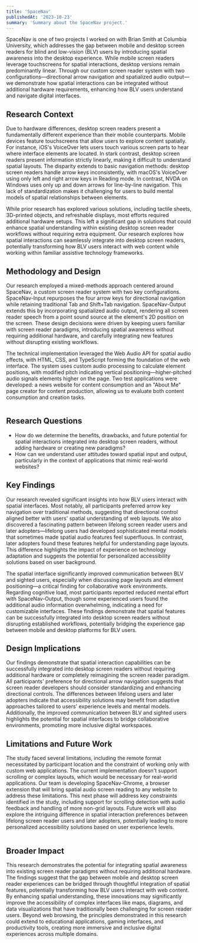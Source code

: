 ```yaml
---
title: 'SpaceNav'
publishedAt: '2023-10-23'
summary: 'Summary about the SpaceNav project.'
---
```


SpaceNav is one of two projects I worked on with Brian Smith at Columbia University, which addresses the gap between mobile and desktop screen readers for blind and low-vision (BLV) users by introducing spatial awareness into the desktop experience. While mobile screen readers leverage touchscreens for spatial interactions, desktop versions remain predominantly linear. Through our custom screen reader system with two configurations—directional arrow navigation and spatialized audio output—we demonstrate how spatial interactions can be integrated without additional hardware requirements, enhancing how BLV users understand and navigate digital interfaces.

## Research Context
Due to hardware differences, desktop screen readers present a fundamentally different experience than their mobile counterparts. Mobile devices feature touchscreens that allow users to explore content spatially. For instance, iOS's VoiceOver lets users touch various screen parts to hear where interface elements are located. In stark contrast, desktop screen readers present information strictly linearly, making it difficult to understand spatial layouts. The disparity extends to basic navigation methods: desktop screen readers handle arrow keys inconsistently, with macOS's VoiceOver using only left and right arrow keys in Reading mode. In contrast, NVDA on Windows uses only up and down arrows for line-by-line navigation. This lack of standardization makes it challenging for users to build mental models of spatial relationships between elements.

While prior research has explored various solutions, including tactile sheets, 3D-printed objects, and refreshable displays, most efforts required additional hardware setups. This left a significant gap in solutions that could enhance spatial understanding within existing desktop screen reader workflows without requiring extra equipment. Our research explores how spatial interactions can seamlessly integrate into desktop screen readers, potentially transforming how BLV users interact with web content while working within familiar assistive technology frameworks.

## Methodology and Design
Our research employed a mixed-methods approach centered around SpaceNav, a custom screen reader system with two key configurations. SpaceNav-Input repurposes the four arrow keys for directional navigation while retaining traditional Tab and Shift+Tab navigation. SpaceNav-Output extends this by incorporating spatialized audio output, rendering all screen reader speech from a point sound source at the element's 2D position on the screen. These design decisions were driven by keeping users familiar with screen reader paradigms, introducing spatial awareness without requiring additional hardware, and carefully integrating new features without disrupting existing workflows.

The technical implementation leveraged the Web Audio API for spatial audio effects, with HTML, CSS, and TypeScript forming the foundation of the web interface. The system uses custom audio processing to calculate element positions, with modified pitch indicating vertical positioning—higher-pitched audio signals elements higher on the page. Two test applications were developed: a news website for content consumption and an "About Me" page creator for content production, allowing us to evaluate both content consumption and creation tasks.

<Image 
src="/spacenav/about_me_pages.png"
alt=""
width={800}
height={600}
caption="Two 'About Me' pages that a user study participant built using SpaceNav-Input (the left image) and SpaceNav-Output (the right image)."
/>

## Research Questions
- How do we determine the benefits, drawbacks, and future potential for spatial interactions integrated into desktop screen readers, without adding hardware or creating new paradigms?
- How can we understand user attitudes toward spatial input and output, particularly in the context of applications that mimic real-world websites?

## Key Findings
Our research revealed significant insights into how BLV users interact with spatial interfaces. Most notably, all participants preferred arrow key navigation over traditional methods, suggesting that directional control aligned better with users' spatial understanding of web layouts. We also discovered a fascinating pattern between lifelong screen reader users and later adopters—lifelong users had developed sophisticated mental models that sometimes made spatial audio features feel superfluous. In contrast, later adopters found these features helpful for understanding page layouts. This difference highlights the impact of experience on technology adaptation and suggests the potential for personalized accessibility solutions based on user background.

The spatial interface significantly improved communication between BLV and sighted users, especially when discussing page layouts and element positioning—a critical finding for collaborative work environments. Regarding cognitive load, most participants reported reduced mental effort with SpaceNav-Output, though some experienced users found the additional audio information overwhelming, indicating a need for customizable interfaces. These findings demonstrate that spatial features can be successfully integrated into desktop screen readers without disrupting established workflows, potentially bridging the experience gap between mobile and desktop platforms for BLV users.

<Gif src="/spacenav/spatial_interactions_example.gif" alt="" caption="A visual representation of how spatial interactions are implemented on the first version of our news site, with the user navigating and highlighting HTML elements on the page." />

## Design Implications
Our findings demonstrate that spatial interaction capabilities can be successfully integrated into desktop screen readers without requiring additional hardware or completely reimagining the screen reader paradigm. All participants' preference for directional arrow navigation suggests that screen reader developers should consider standardizing and enhancing directional controls. The differences between lifelong users and later adopters indicate that accessibility solutions may benefit from adaptive approaches tailored to users' experience levels and mental models. Additionally, the improved communication between BLV and sighted users highlights the potential for spatial interfaces to bridge collaborative environments, promoting more inclusive digital workspaces.

## Limitations and Future Work
The study faced several limitations, including the remote format necessitated by participant location and the constraint of working only with custom web applications. The current implementation doesn't support scrolling or complex layouts, which would be necessary for real-world applications. Our team is developing SpaceNav-Chrome, a browser extension that will bring spatial audio screen reading to any website to address these limitations. This next phase will address key constraints identified in the study, including support for scrolling detection with audio feedback and handling of more non-grid layouts. Future work will also explore the intriguing difference in spatial interaction preferences between lifelong screen reader users and later adopters, potentially leading to more personalized accessibility solutions based on user experience levels.

<Image 
src="/spacenav/chrome_extension.png"
alt=""
width={800}
height={600}
caption="How we envision the SpaceNav-Chrome system working on standard websites such as CNN, incorporating spatial interactions onto more complicated user interfaces."
/>

## Broader Impact
This research demonstrates the potential for integrating spatial awareness into existing screen reader paradigms without requiring additional hardware. The findings suggest that the gap between mobile and desktop screen reader experiences can be bridged through thoughtful integration of spatial features, potentially transforming how BLV users interact with web content. By enhancing spatial understanding, these innovations may significantly improve the accessibility of complex interfaces like maps, diagrams, and data visualizations that have traditionally been challenging for screen reader users. Beyond web browsing, the principles demonstrated in this research could extend to educational applications, gaming interfaces, and productivity tools, creating more immersive and inclusive digital experiences across multiple domains.